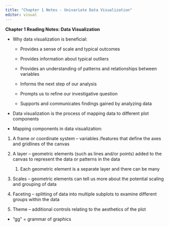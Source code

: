 ```yaml
---
title: "Chapter 1 Notes - Univariate Data Visualization"
editor: visual
---
```


**Chapter 1 Reading Notes: Data Visualization**

-   Why data visualization is beneficial:

    -   Provides a sense of scale and typical outcomes

    -   Provides information about typical outliers

    -   Provides an understanding of patterns and relationships between variables

    -   Informs the next step of our analysis 

    -   Prompts us to refine our investigative question

    -   Supports and communicates findings gained by analyzing data

-   Data visualization is the process of mapping data to different plot components

-   Mapping components in data visualization:

1.  A frame or coordinate system -- variables /features that define the axes and gridlines of the canvas

2.  A layer -- geometric elements (such as lines and/or points) added to the canvas to represent the data or patterns in the data

    1.  Each geometric element is a separate layer and there can be many

3.  Scales -- geometric elements can tell us more about the potential scaling and grouping of data

4.  Faceting -- splitting of data into multiple subplots to examine different groups within the data

5.  Theme -- additional controls relating to the aesthetics of the plot

-   "gg" = grammar of graphics
